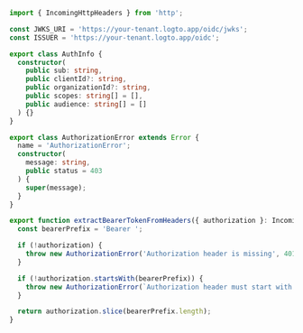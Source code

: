 ```ts title="auth-middleware.ts"
import { IncomingHttpHeaders } from 'http';

const JWKS_URI = 'https://your-tenant.logto.app/oidc/jwks';
const ISSUER = 'https://your-tenant.logto.app/oidc';

export class AuthInfo {
  constructor(
    public sub: string,
    public clientId?: string,
    public organizationId?: string,
    public scopes: string[] = [],
    public audience: string[] = []
  ) {}
}

export class AuthorizationError extends Error {
  name = 'AuthorizationError';
  constructor(
    message: string,
    public status = 403
  ) {
    super(message);
  }
}

export function extractBearerTokenFromHeaders({ authorization }: IncomingHttpHeaders): string {
  const bearerPrefix = 'Bearer ';

  if (!authorization) {
    throw new AuthorizationError('Authorization header is missing', 401);
  }

  if (!authorization.startsWith(bearerPrefix)) {
    throw new AuthorizationError(`Authorization header must start with "${bearerPrefix}"`, 401);
  }

  return authorization.slice(bearerPrefix.length);
}
```
